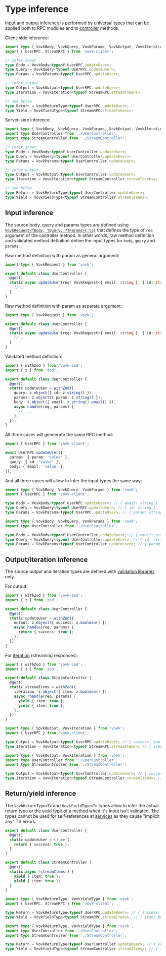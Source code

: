 # Type inference

Input and output inference is performed by universal types that can be applied both to RPC modules and to [controller](/controller) methods. 

Client-side inference:

```ts
import type { VovkBody, VovkQuery, VovkParams, VovkOutput, VovkIteration, VovkReturnType, VovkYieldType } from 'vovk';
import { UserRPC, StreamRPC } from 'vovk-client';

// infer input
type Body = VovkBody<typeof UserRPC.updateUser>;
type Query = VovkQuery<typeof UserRPC.updateUser>;
type Params = VovkParams<typeof UserRPC.updateUser>;

// infer output
type Output = VovkOutput<typeof UserRPC.updateUser>;
type Iteration = VovkIteration<typeof StreamRPC.streamTokens>;

// see below
type Return = VovkReturnType<typeof UserRPC.updateUser>;
type Yield = VovkYieldType<typeof StreamRPC.streamTokens>;
```

Server-side inference:

```ts
import type { VovkBody, VovkQuery, VovkParams, VovkOutput, VovkIteration, VovkReturnType, VovkYieldType } from 'vovk';
import type UserController from './UserController';
import type StreamController from './StreamController';

// infer input
type Body = VovkBody<typeof UserController.updateUser>;
type Query = VovkQuery<typeof UserController.updateUser>;
type Params = VovkParams<typeof UserController.updateUser>;

// infer output
type Output = VovkOutput<typeof UserController.updateUser>;
type Iteration = VovkIteration<typeof StreamController.streamTokens>;

// see below
type Return = VovkReturnType<typeof UserController.updateUser>;
type Yield = VovkYieldType<typeof StreamController.streamTokens>;
```

## Input inference

The source body, query and params types are defined using [`VovkRequest<TBody, TQuery, ?TParams>{:ts}`](/controller/request) that defines the type of `req` argument of the controller method. In other words, raw method definition and validated method definition define the input types for `body`, `query` and `params`.

Raw method definition with param as generic argument:

```ts
import type { VovkRequest } from 'vovk';

export default class UserController {
  @get()
  static async updateUser(req: VovkRequest<{ email: string }, { id: string }, { param: string }>) {
    // ...
  }
}
```

Raw method definition with param as separate argument:

```ts
import type { VovkRequest } from 'vovk';

export default class UserController {
  @get()
  static async updateUser(req: VovkRequest<{ email: string }, { id: string }>, params: { param: string }) {
    // ...
  }
}
```

Validated method definition:

```ts
import { withZod } from 'vovk-zod';
import { z } from 'zod';

export default class UserController {
  @get()
  static updateUser = withZod({
    query: z.object({ id: z.string() }),
    params: z.object({ param: z.string() }),
    body: z.object({ email: z.string().email() }),
    async handle(req, params) {
      // ...
    },
  });
}
```

All three cases will geneerate the same RPC method:

```ts
import { UserRPC } from 'vovk-client';

await UserRPC.updateUser({
  params: { param: 'value' },
  query: { id: 'value' },
  body: { email: 'value' },
});
```

And all three cases will allow to infer the input types the same way:

```ts
import type { VovkBody, VovkQuery, VovkParams } from 'vovk';
import { UserRPC } from 'vovk-client';

type Body = VovkBody<typeof UserRPC.updateUser>; // { email: string }
type Query = VovkQuery<typeof UserRPC.updateUser>; // { id: string }
type Params = VovkParams<typeof UserRPC.updateUser>; // { param: string }
```

```ts
import type { VovkBody, VovkQuery, VovkParams } from 'vovk';
import type UserController from './UserController';

type Body = VovkBody<typeof UserController.updateUser>; // { email: string }
type Query = VovkQuery<typeof UserController.updateUser>; // { id: string }
type Params = VovkParams<typeof UserController.updateUser>; // { param: string }
```

## Output/iteration inference

The source output and iteration types are defined with [validation libraries](/validation) only. 

For output:

```ts
import { withZod } from 'vovk-zod';
import { z } from 'zod';

export default class UserController {
  @get()
  static updateUser = withZod({
    output: z.object({ success: z.boolean() }),
    async handle(req, params) {
      return { success: true };
    },
  });
}
```

For [iteration](/controller/jsonlines) (streaming responses):

```ts
import { withZod } from 'vovk-zod';
import { z } from 'zod';

export default class StreamController {
  @get()
  static streamItems = withZod({
    iteration: z.object({ item: z.boolean() }),
    async *handle(req, params) {
      yield { item: true };
      yield { item: true };
    },
  });
}
```

```ts
import type { VovkOutput, VovkIteration } from 'vovk';
import { UserRPC } from 'vovk-client';

type Output = VovkOutput<typeof UserRPC.updateUser>; // { success: boolean }
type Iteration = VovkIteration<typeof StreamRPC.streamItems>; // { item: boolean }
```

```ts
import type { VovkOutput, VovkIteration } from 'vovk';
import type UserController from './UserController';
import type StreamController from './StreamController';

type Output = VovkOutput<typeof UserController.updateUser>; // { success: boolean }
type Iteration = VovkIteration<typeof StreamController.streamItems>; // { item: boolean }
```

## Return/yield inference

The `VovkReturnType<T>` and `VovkYieldType<T>` types allow to infer the actual return type or the yield type of a method when it's input isn't validated. The types cannot be used for self-references at [services](/controller/service) as they cause "implicit any" TS errors.


```ts
export default class UserController {
  @get()
  static updateUser = () => {
    return { success: true };
  }
}
```

```ts
export default class StreamController {
  @get()
  static async *streamItems() {
    yield { item: true };
    yield { item: true };
  }
}
```

```ts
import type { VovkReturnType, VovkYieldType } from 'vovk';
import { UserRPC, StreamRPC } from 'vovk-client';

type Return = VovkReturnType<typeof UserRPC.updateUser>; // { success: boolean }
type Yield = VovkYieldType<typeof StreamRPC.streamItems>; // { item: boolean }
```

```ts
import type { VovkReturnType, VovkYieldType } from 'vovk';
import type UserController from './UserController';
import type StreamController from './StreamController';

type Return = VovkReturnType<typeof UserController.updateUser>; // { success: boolean }
type Yield = VovkYieldType<typeof StreamController.streamItems>; // { item: boolean }
```

